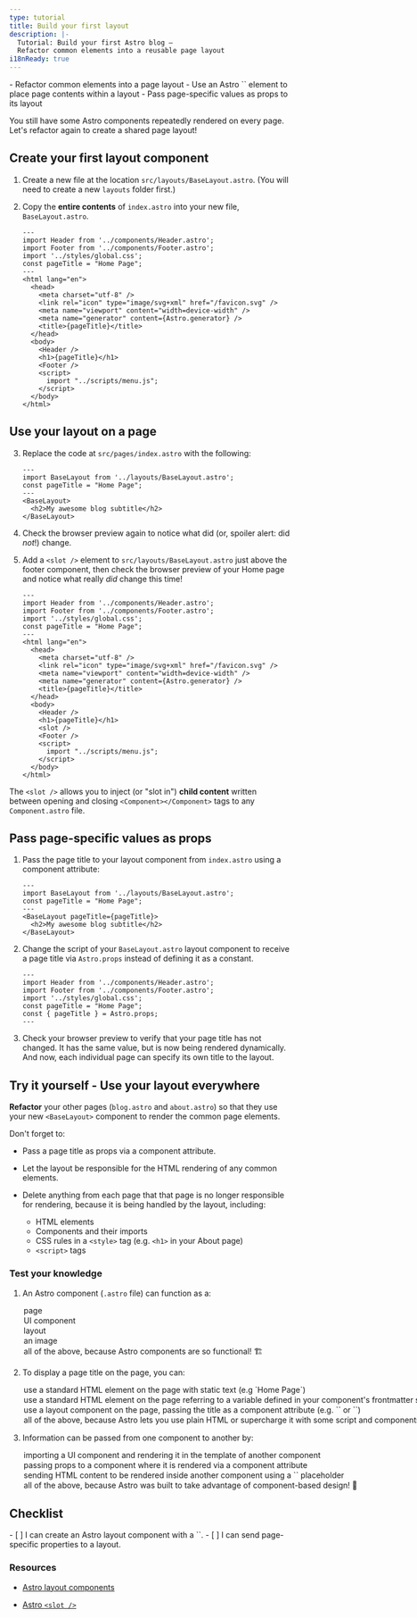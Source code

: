 ```yaml
---
type: tutorial
title: Build your first layout
description: |-
  Tutorial: Build your first Astro blog —
  Refactor common elements into a reusable page layout
i18nReady: true
---
```




<PreCheck>
  - Refactor common elements into a page layout
  - Use an Astro `<slot />` element to place page contents within a layout
  - Pass page-specific values as props to its layout
</PreCheck>

You still have some Astro components repeatedly rendered on every page. Let's refactor again to create a shared page layout!

## Create your first layout component

1. Create a new file at the location `src/layouts/BaseLayout.astro`. (You will need to create a new `layouts` folder first.)

2. Copy the **entire contents** of `index.astro` into your new file, `BaseLayout.astro`.

    ```astro title="src/layouts/BaseLayout.astro"
    ---
    import Header from '../components/Header.astro';
    import Footer from '../components/Footer.astro';
    import '../styles/global.css';
    const pageTitle = "Home Page";
    ---
    <html lang="en">
      <head>
        <meta charset="utf-8" />
        <link rel="icon" type="image/svg+xml" href="/favicon.svg" />
        <meta name="viewport" content="width=device-width" />
        <meta name="generator" content={Astro.generator} />
        <title>{pageTitle}</title>
      </head>
      <body>
        <Header />
        <h1>{pageTitle}</h1>
        <Footer />
        <script>
          import "../scripts/menu.js";
        </script>
      </body>
    </html>
    ```

## Use your layout on a page

3. Replace the code at `src/pages/index.astro` with the following:

    ```astro title="src/pages/index.astro"
    ---
    import BaseLayout from '../layouts/BaseLayout.astro';
    const pageTitle = "Home Page";
    ---
    <BaseLayout>
      <h2>My awesome blog subtitle</h2>
    </BaseLayout>
    ```
 
4. Check the browser preview again to notice what did (or, spoiler alert: did _not_!) change.
    
5. Add a `<slot />` element to `src/layouts/BaseLayout.astro` just above the footer component, then check the browser preview of your Home page and notice what really _did_ change this time!

    ```astro title="src/layouts/BaseLayout.astro" ins={18}
    ---
    import Header from '../components/Header.astro';
    import Footer from '../components/Footer.astro';
    import '../styles/global.css';
    const pageTitle = "Home Page";
    ---
    <html lang="en">
      <head>
        <meta charset="utf-8" />
        <link rel="icon" type="image/svg+xml" href="/favicon.svg" />
        <meta name="viewport" content="width=device-width" />
        <meta name="generator" content={Astro.generator} />
        <title>{pageTitle}</title>
      </head>
      <body>
        <Header />
        <h1>{pageTitle}</h1>
        <slot />
        <Footer />
        <script>
          import "../scripts/menu.js";
        </script>
      </body>
    </html>
    ```

 The `<slot />` allows you to inject (or "slot in") **child content** written between opening and closing `<Component></Component>` tags to any `Component.astro` file.

## Pass page-specific values as props

1. Pass the page title to your layout component from `index.astro` using a component attribute: 

    ```astro title="src/pages/index.astro" 'pageTitle={pageTitle}'
    ---
    import BaseLayout from '../layouts/BaseLayout.astro';
    const pageTitle = "Home Page";
    ---
    <BaseLayout pageTitle={pageTitle}>
      <h2>My awesome blog subtitle</h2>
    </BaseLayout>
    ```

2. Change the script of your `BaseLayout.astro` layout component to receive a page title via `Astro.props` instead of defining it as a constant.

    ```astro title="src/layouts/BaseLayout.astro" del={5} ins={6}
    ---
    import Header from '../components/Header.astro';
    import Footer from '../components/Footer.astro';
    import '../styles/global.css';
    const pageTitle = "Home Page";
    const { pageTitle } = Astro.props;
    ---
    ```

3. Check your browser preview to verify that your page title has not changed. It has the same value, but is now being rendered dynamically. And now, each individual page can specify its own title to the layout.


<Box icon="puzzle-piece">

## Try it yourself - Use your layout everywhere

**Refactor** your other pages (`blog.astro` and `about.astro`) so that they use your new `<BaseLayout>` component to render the common page elements.

Don't forget to:

- Pass a page title as props via a component attribute.

- Let the layout be responsible for the HTML rendering of any common elements.

- Delete anything from each page that that page is no longer responsible for rendering, because it is being handled by the layout, including: 

  - HTML elements
  - Components and their imports 
  - CSS rules in a `<style>` tag (e.g. `<h1>` in your About page)
  - `<script>` tags
</Box>



<Box icon="question-mark">

### Test your knowledge

1. An Astro component (`.astro` file) can function as a:

    <MultipleChoice>
      <Option>page</Option>
      <Option>UI component</Option>
      <Option>layout</Option>
      <Option>an image</Option>
      <Option isCorrect>all of the above, because Astro components are so functional! 🏗️</Option>
    </MultipleChoice>

2. To display a page title on the page, you can:

    <MultipleChoice>
      <Option>
        use a standard HTML element on the page with static text (e.g `<h1>Home Page</h1>`)
      </Option>
      <Option>
        use a standard HTML element on the page referring to a variable defined in your component's frontmatter script (e.g. `<h1>{pageTitle}</h1>`)
      </Option>
      <Option>
        use a layout component on the page, passing the title as a component attribute (e.g. `<BaseLayout title="Home Page" />` or `<BaseLayout title={pageTitle} />`)
      </Option>
      <Option isCorrect>
        all of the above, because Astro lets you use plain HTML or supercharge it with some script and components! 💪
      </Option>
    </MultipleChoice>

3. Information can be passed from one component to another by:

    <MultipleChoice>
      <Option>
        importing a UI component and rendering it in the template of another component
      </Option>
      <Option>
        passing props to a component where it is rendered via a component attribute
      </Option>
      <Option>
        sending HTML content to be rendered inside another component using a `<slot />` placeholder
      </Option>
      <Option isCorrect>
        all of the above, because Astro was built to take advantage of component-based design! 🧩
      </Option>
    </MultipleChoice>

</Box>

<Box icon="check-list">

## Checklist

<Checklist>
- [ ] I can create an Astro layout component with a `<slot />`.
- [ ] I can send page-specific properties to a layout.
</Checklist>
</Box>

### Resources

- [Astro layout components](/en/core-concepts/layouts/)

- [Astro `<slot />`](/en/core-concepts/astro-components/#slots)
